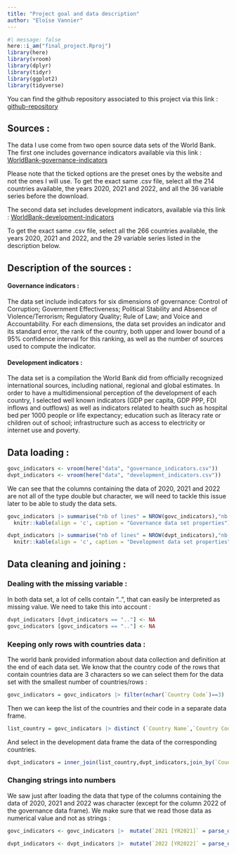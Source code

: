 ```yaml
---
title: "Project goal and data description"
author: "Eloïse Vannier"
---
```


```r
#| message: false
here::i_am("final_project.Rproj")
library(here)
library(vroom)
library(dplyr)
library(tidyr)
library(ggplot2)
library(tidyverse)
```

You can find the github repository associated to this project via this link : [github-repository](https://github.com/E10is3/final-project.git)

## Sources :

The data I use come from two open source data sets of the World Bank. The first one includes governance indicators available via this link : [WorldBank-governance-indicators](https://databank.worldbank.org/source/worldwide-governance-indicators#)

Please note that the ticked options are the preset ones by the website and not the ones I will use. To get the exact same .csv file, select all the 214 countries available, the years 2020, 2021 and 2022, and all the 36 variable series before the download.

The second data set includes development indicators, available via this link : [WorldBank-development-indicators](https://databank.worldbank.org/source/world-development-indicators#)

To get the exact same .csv file, select all the 266 countries available, the years 2020, 2021 and 2022, and the 29 variable series listed in the description below.

## Description of the sources :

#### Governance indicators :

The data set include indicators for six dimensions of governance: Control of Corruption; Government Effectiveness; Political Stability and Absence of Violence/Terrorism; Regulatory Quality; Rule of Law; and Voice and Accountability. For each dimensions, the data set provides an indicator and its standard error, the rank of the country, both upper and lower bound of a 95% confidence interval for this ranking, as well as the number of sources used to compute the indicator.

#### Development indicators : 

The data set is a compilation the World Bank did from officially recognized international sources, including national, regional and global estimates. In order to have a multidimensional perception of the development of each country, I selected well known indicators (GDP per capita, GDP PPP, FDI inflows and outflows) as well as indicators related to health such as hospital bed per 1000 people or life expectancy; education such as literacy rate or children out of school; infrastructure such as access to electricity or internet use and poverty.

## Data loading :

```r
govc_indicators <- vroom(here("data", "governance_indicators.csv"))
dvpt_indicators <- vroom(here("data", "development_indicators.csv"))
```
We can see that the columns containing the data of 2020, 2021 and 2022 are not all of the type double but character, we will need to tackle this issue later to be able to study the data sets.

```r
govc_indicators |> summarise("nb of lines" = NROW(govc_indicators),"nb of colmuns"= NCOL(govc_indicators))|>
  knitr::kable(align = 'c', caption = "Governance data set properties")
```

```r
dvpt_indicators |> summarise("nb of lines" = NROW(dvpt_indicators),"nb of colmuns"= NCOL(dvpt_indicators))|>
  knitr::kable(align = 'c', caption = "Development data set properties")
```

## Data cleaning and joining :

### Dealing with the missing variable :
In both data set, a lot of cells contain "..", that can easily be interpreted as missing value. We need to take this into account :

```r
dvpt_indicators [dvpt_indicators == ".."] <- NA
govc_indicators [govc_indicators == ".."] <- NA
```

### Keeping only rows with countries data :

The world bank provided information about data collection and definition at the end of each data set. We know that the country code of the rows that contain countries data are 3 characters so we can select them for the data set with the smallest number of countries/rows :
```r
govc_indicators = govc_indicators |> filter(nchar(`Country Code`)==3)
```

Then we can keep the list of the countries and their code in a separate data frame.
```r
list_country = govc_indicators |> distinct (`Country Name`,`Country Code`)
```

And select in the development data frame the data of the corresponding countries.
```r
dvpt_indicators = inner_join(list_country,dvpt_indicators,join_by(`Country Name`))
```

### Changing strings into numbers

We saw just after loading the data that type of the columns containing the data of 2020, 2021 and 2022 was character (except for the column 2022 of the governance data frame). We make sure that we read those data as numerical value and not as strings :
```r
govc_indicators <- govc_indicators |>  mutate(`2021 [YR2021]` = parse_double(`2021 [YR2021]`),`2020 [YR2020]` = parse_double(`2020 [YR2020]`))

dvpt_indicators <- dvpt_indicators |>  mutate(`2022 [YR2022]` = parse_double(`2022 [YR2022]`), `2021 [YR2021]` = parse_double(`2021 [YR2021]`),`2020 [YR2020]` = parse_double(`2020 [YR2020]`))
```









